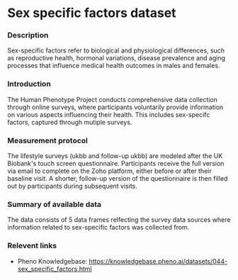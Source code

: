 # Sex specific factors dataset

### Description
Sex-specific factors refer to biological and physiological differences, such as reproductive health, hormonal variations, disease prevalence and aging processes that influence medical health outcomes in males and females.

### Introduction
The Human Phenotype Project conducts comprehensive data collection through online surveys, where participants voluntarily provide information on various aspects influencing their health. This includes sex-specifc factors, captured through mutiple surveys.

### Measurement protocol
The lifestyle surveys (ukbb and follow-up ukbb) are modeled after the UK Biobank's touch screen questionnaire. Participants receive the full version via email to complete on the Zoho platform, either before or after their baseline visit. A shorter, follow-up version of the questionnaire is then filled out by participants during subsequent visits.

### Summary of available data
The data consists of 5 data frames relfecting the survey data sources where information related to sex-specific factors was collected from.

### Relevent links
* Pheno Knowledgebase: https://knowledgebase.pheno.ai/datasets/044-sex_specific_factors.html


